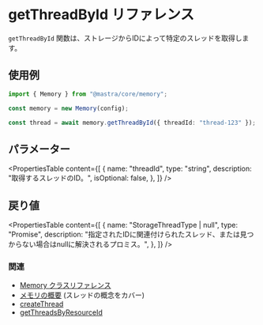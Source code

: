 # getThreadById リファレンス

`getThreadById` 関数は、ストレージからIDによって特定のスレッドを取得します。

## 使用例

```typescript
import { Memory } from "@mastra/core/memory";

const memory = new Memory(config);

const thread = await memory.getThreadById({ threadId: "thread-123" });
```

## パラメーター

<PropertiesTable
  content={[
    {
      name: "threadId",
      type: "string",
      description: "取得するスレッドのID。",
      isOptional: false,
    },
  ]}
/>

## 戻り値

<PropertiesTable
  content={[
    {
      name: "StorageThreadType | null",
      type: "Promise",
      description:
        "指定されたIDに関連付けられたスレッド、または見つからない場合はnullに解決されるプロミス。",
    },
  ]}
/>

### 関連

- [Memory クラスリファレンス](/reference/memory/Memory.mdx)
- [メモリの概要](/docs/memory/overview.mdx) (スレッドの概念をカバー)
- [createThread](/reference/memory/createThread.mdx)
- [getThreadsByResourceId](/reference/memory/getThreadsByResourceId.mdx)
